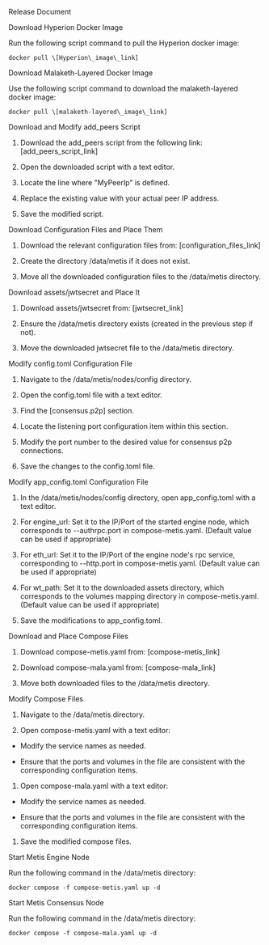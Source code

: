 Release Document



Download Hyperion Docker Image



Run the following script command to pull the Hyperion docker image:




```
docker pull \[Hyperion\_image\_link]
```


Download Malaketh-Layered Docker Image



Use the following script command to download the malaketh-layered docker image:




```
docker pull \[malaketh-layered\_image\_link]
```


Download and Modify add\_peers Script





1.  Download the add\_peers script from the following link: \[add\_peers\_script\_link]


2.  Open the downloaded script with a text editor.


3.  Locate the line where "MyPeerIp" is defined.


4.  Replace the existing value with your actual peer IP address.


5.  Save the modified script.


Download Configuration Files and Place Them





1.  Download the relevant configuration files from: \[configuration\_files\_link]


2.  Create the directory /data/metis if it does not exist.


3.  Move all the downloaded configuration files to the /data/metis directory.


Download assets/jwtsecret and Place It





1.  Download assets/jwtsecret from: \[jwtsecret\_link]


2.  Ensure the /data/metis directory exists (created in the previous step if not).


3.  Move the downloaded jwtsecret file to the /data/metis directory.


Modify config.toml Configuration File





1.  Navigate to the /data/metis/nodes/config directory.


2.  Open the config.toml file with a text editor.


3.  Find the \[consensus.p2p] section.


4.  Locate the listening port configuration item within this section.


5.  Modify the port number to the desired value for consensus p2p connections.


6.  Save the changes to the config.toml file.


Modify app\_config.toml Configuration File





1.  In the /data/metis/nodes/config directory, open app\_config.toml with a text editor.


2.  For engine\_url: Set it to the IP/Port of the started engine node, which corresponds to --authrpc.port in compose-metis.yaml. (Default value can be used if appropriate)


3.  For eth\_url: Set it to the IP/Port of the engine node's rpc service, corresponding to --http.port in compose-metis.yaml. (Default value can be used if appropriate)


4.  For wt\_path: Set it to the downloaded assets directory, which corresponds to the volumes mapping directory in compose-metis.yaml. (Default value can be used if appropriate)


5.  Save the modifications to app\_config.toml.


Download and Place Compose Files





1.  Download compose-metis.yaml from: \[compose-metis\_link]


2.  Download compose-mala.yaml from: \[compose-mala\_link]


3.  Move both downloaded files to the /data/metis directory.


Modify Compose Files





1.  Navigate to the /data/metis directory.


2.  Open compose-metis.yaml with a text editor:


*   Modify the service names as needed.


*   Ensure that the ports and volumes in the file are consistent with the corresponding configuration items.


1.  Open compose-mala.yaml with a text editor:


*   Modify the service names as needed.


*   Ensure that the ports and volumes in the file are consistent with the corresponding configuration items.


1.  Save the modified compose files.


Start Metis Engine Node



Run the following command in the /data/metis directory:




```
docker compose -f compose-metis.yaml up -d
```

Start Metis Consensus Node



Run the following command in the /data/metis directory:




```
docker compose -f compose-mala.yaml up -d
```

